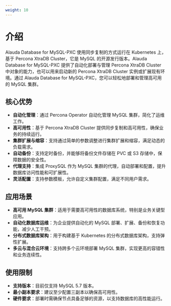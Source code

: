 ```yaml
---
weight: 10
---
```


# 介绍

Alauda Database for MySQL-PXC 使用同步复制的方式运行在 Kubernetes 上，基于 Percona XtraDB Cluster，它是 MySQL 的开源发行版本。Alauda Database for MySQL-PXC 提供了自动化部署与管理 Percona XtraDB Cluster 中对象的能力，也可以用来启动新的 Percona XtraDB Cluster 实例或扩展现有环境。通过 Alauda Database for MySQL-PXC，您可以轻松地部署和管理高可用的 MySQL 集群。

## 核心优势


- **自动化管理**：通过 Percona Operator 自动化管理 MySQL 集群，简化了运维工作。
- **高可用性**：基于 Percona XtraDB Cluster 提供同步复制和高可用性，确保业务的持续运行。
- **集群扩展与缩容**：支持通过简单的参数调整进行集群扩展和缩容，满足动态的负载需求。
- **自动备份**：支持定时备份，并能够将备份文件存储在 PVC 或 S3 存储中，保障数据的安全性。
- **代理支持**：集成 ProxySQL 作为 MySQL 集群的代理，自动部署和配置，提升数据库访问性能和可扩展性。
- **灵活配置**：支持参数模板，允许自定义集群配置，满足不同用户需求。

## 应用场景

- **高可用 MySQL 集群**：适用于需要高可用性的数据库系统，特别是业务关键型应用。
- **自动化数据库运维**：为企业提供自动化的 MySQL 部署、扩展、备份和恢复功能，减少人工干预。
- **分布式数据库架构**：用于构建基于 Kubernetes 的分布式数据库架构，支持弹性扩展。
- **多云与混合云环境**：支持跨多个云环境部署 MySQL 集群，实现更高的容错性和业务连续性。

## 使用限制

- **支持版本**：目前仅支持 MySQL 5.7 版本。
- **最小副本要求**：建议至少配置三副本以确保高可用性。
- **硬件要求**：部署时需确保节点具备足够的资源，以支持数据库的高性能运行。
